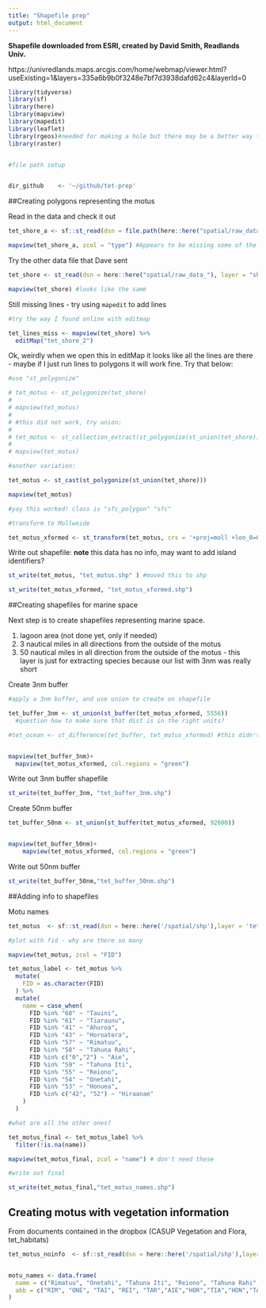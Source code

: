 ```yaml
---
title: "Shapefile prep"
output: html_document
---
```


**Shapefile downloaded from ESRI, created by David Smith, Readlands Univ.** 

https://univredlands.maps.arcgis.com/home/webmap/viewer.html?useExisting=1&layers=335a6b9b0f3248e7bf7d3938dafd62c4&layerId=0

```r
library(tidyverse)
library(sf)
library(here)
library(mapview)
library(mapedit)
library(leaflet)
library(rgeos)#needed for making a hole but there may be a better way to do this using sf
library(raster)


#file path setup


dir_github    <- '~/github/tet-prep'
```

##Creating polygons representing the motus

Read in the data and check it out
```r

tet_shore_a <- sf::st_read(dsn = file.path(here::here("spatial/raw_data_")), layer = "shorelines2011")

mapview(tet_shore_a, zcol = "type") #Appears to be missing some of the lines?
```

Try the other data file that Dave sent

```r
tet_shore <- st_read(dsn = here::here("spatial/raw_data_"), layer = "shorelines2011_2")

mapview(tet_shore) #looks like the same

```

Still missing lines - try using `mapedit` to add lines

```r

#try the way I found online with editmap

tet_lines_miss <- mapview(tet_shore) %>%
  editMap("tet_shore_2")


```

Ok, weirdly when we open this in editMap it looks like all the lines are there - maybe if I just run lines to polygons it will work fine. Try that below:

```r

#use "st_polygonize"

# tet_motus <- st_polygonize(tet_shore)
# 
# mapview(tet_motus) 
# 
# #this did not work, try union:
# 
# tet_motus <- st_collection_extract(st_polygonize(st_union(tet_shore)))
# 
# mapview(tet_motus)

#another variation:

tet_motus <- st_cast(st_polygonize(st_union(tet_shore)))

mapview(tet_motus)

#yay this worked! class is "sfc_polygon" "sfc"

#transform to Mollweide

tet_motus_xformed <- st_transform(tet_motus, crs = '+proj=moll +lon_0=0 +x_0=0 +y_0=0 +ellps=WGS84 +datum=WGS84 +units=m +no_defs')

```

Write out shapefile:
**note** this data has no info, may want to add island identifiers?

```r

st_write(tet_motus, "tet_motus.shp" ) #moved this to shp

st_write(tet_motus_xformed, "tet_motus_xformed.shp")
```


##Creating shapefiles for marine space

Next step is to create shapefiles representing marine space. 

1. lagoon area (not done yet, only if needed)
2. 3 nautical miles in all directions from the outside of the motus
3. 50 nautical miles in all direction from the outside of the motus - this layer is just for extracting species because our list with 3nm was really short
  
Create 3nm buffer
```r

#apply a 3nm buffer, and use union to create on shapefile

tet_buffer_3nm <- st_union(st_buffer(tet_motus_xformed, 5556)) 
  #question how to make sure that dist is in the right units?

#tet_ocean <- st_difference(tet_buffer, tet_motus_xformed) #this didn't work, maybe intersection?


mapview(tet_buffer_3nm)+
  mapview(tet_motus_xformed, col.regions = "green")

```

Write out 3nm buffer shapefile
```r
st_write(tet_buffer_3nm, "tet_buffer_3nm.shp")


```

Create 50nm buffer
```r

tet_buffer_50nm <- st_union(st_buffer(tet_motus_xformed, 92600))


mapview(tet_buffer_50nm)+
    mapview(tet_motus_xformed, col.regions = "green")


```

Write out 50nm buffer
```r

st_write(tet_buffer_50nm,"tet_buffer_50nm.shp")

```

##Adding info to shapefiles

Motu names 
```r

tet_motus  <- sf::st_read(dsn = here::here('/spatial/shp'),layer = 'tet_motus_xformed', quiet = T)

#plot with fid - why are there so many

mapview(tet_motus, zcol = "FID")

tet_motus_label <- tet_motus %>%
  mutate(
    FID = as.character(FID)
  ) %>% 
  mutate(
    name = case_when(
      FID %in% "60" ~ "Tauini",
      FID %in% "61" ~ "Tiaraunu",
      FID %in% "41" ~ "Ahuroa",
      FID %in% "43" ~ "Horoatera",
      FID %in% "57" ~ "Rimatuu",
      FID %in% "58" ~ "Tahuna Rahi",
      FID %in% c("0","2") ~ "Aie",
      FID %in% "59" ~ "Tahuna Iti",
      FID %in% "55" ~ "Reiono",
      FID %in% "54" ~ "Onetahi",
      FID %in% "53" ~ "Honuea",
      FID %in% c("42", "52") ~ "Hiraanae"
    )
  )

#what are all the other ones?

tet_motus_final <- tet_motus_label %>% 
  filter(!is.na(name))

mapview(tet_motus_final, zcol = "name") # don't need these

#write out final 

st_write(tet_motus_final,"tet_motus_names.shp")
```

## Creating motus with vegetation information

From documents contained in the dropbox (CASUP Vegetation and Flora, tet_habitats)

```r

tet_motus_noinfo  <- sf::st_read(dsn = here::here('/spatial/shp'),layer = 'tet_motus_names', quiet = T)


motu_names <- data.frame(
  name = c("Rimatuu", "Onetahi", "Tahuna Iti", "Reiono", "Tahuna Rahi", "Aie", "Horoatera", "Tiaraunu", "Honuea", "Tauvine", "Hiraanae", "Ahuroa"),
  abb = c("RIM", "ONE", "TAI", "REI", "TAR","AIE","HOR","TIA","HON","TAU","HIR","AHU")
)
```


